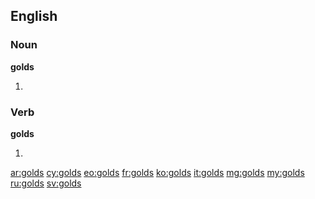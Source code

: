 ==English==

===Noun===
'''golds'''

# {{plural of|[[gold]]}}

===Verb===
'''golds'''

# {{third-person singular of|[[gold#Verb|gold]]}}

[[ar:golds]]
[[cy:golds]]
[[eo:golds]]
[[fr:golds]]
[[ko:golds]]
[[it:golds]]
[[mg:golds]]
[[my:golds]]
[[ru:golds]]
[[sv:golds]]